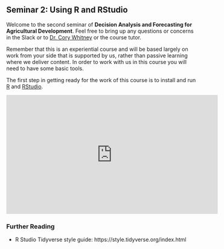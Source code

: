 ## Seminar 2: Using R and RStudio

Welcome to the second seminar of **Decision Analysis and Forecasting for Agricultural Development**. Feel free to bring up any questions or concerns in the Slack or to [Dr. Cory Whitney](mailto:cory.whitney@uni-bonn.de?subject=[Seminar_4]%20Decision%20Analysis%20Lecture) or the course tutor.

Remember that this is an experiential course and will be based largely on work from your side that is supported by us, rather than passive learning where we deliver content. In order to work with us in this course you will need to have some basic tools.


The first step in getting ready for the work of this course is to install and run [R](https://www.r-project.org/) and [RStudio](https://rstudio.com/).

<iframe width="560" height="315" src="https://www.youtube.com/embed/WT3tKlzCZgo" frameborder="0" allowfullscreen></iframe>

<!-- remake and embed R course materials -->

### Further Reading 

- R Studio Tidyverse style guide: https://style.tidyverse.org/index.html